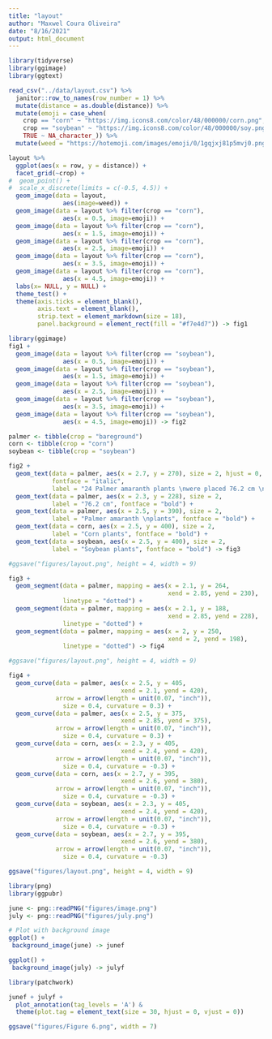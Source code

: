 ```yaml
---
title: "layout"
author: "Maxwel Coura Oliveira"
date: "8/16/2021"
output: html_document
---
```


```r
library(tidyverse)
library(ggimage)
library(ggtext)
```


```r
read_csv("../data/layout.csv") %>% 
  janitor::row_to_names(row_number = 1) %>% 
  mutate(distance = as.double(distance)) %>% 
  mutate(emoji = case_when(
    crop == "corn" ~ "https://img.icons8.com/color/48/000000/corn.png",
    crop == "soybean" ~ "https://img.icons8.com/color/48/000000/soy.png",
    TRUE ~ NA_character_)) %>% 
  mutate(weed = "https://hotemoji.com/images/emoji/0/1gqjxj81p5mvj0.png") -> layout
```



```r
layout %>% 
  ggplot(aes(x = row, y = distance)) +
  facet_grid(~crop) +
#  geom_point() +
#  scale_x_discrete(limits = c(-0.5, 4.5)) +
  geom_image(data = layout,
               aes(image=weed)) +
  geom_image(data = layout %>% filter(crop == "corn"),
               aes(x = 0.5, image=emoji)) +
  geom_image(data = layout %>% filter(crop == "corn"),
               aes(x = 1.5, image=emoji)) +
  geom_image(data = layout %>% filter(crop == "corn"),
               aes(x = 2.5, image=emoji)) +
  geom_image(data = layout %>% filter(crop == "corn"),
               aes(x = 3.5, image=emoji)) +
  geom_image(data = layout %>% filter(crop == "corn"),
               aes(x = 4.5, image=emoji)) +
  labs(x= NULL, y = NULL) +
  theme_test() +
  theme(axis.ticks = element_blank(),
        axis.text = element_blank(),
        strip.text = element_markdown(size = 18),
        panel.background = element_rect(fill = "#f7e4d7")) -> fig1
```

```r
library(ggimage)
fig1 +
  geom_image(data = layout %>% filter(crop == "soybean"),
               aes(x = 0.5, image=emoji)) +
  geom_image(data = layout %>% filter(crop == "soybean"),
               aes(x = 1.5, image=emoji)) +
  geom_image(data = layout %>% filter(crop == "soybean"),
               aes(x = 2.5, image=emoji)) +
  geom_image(data = layout %>% filter(crop == "soybean"),
               aes(x = 3.5, image=emoji)) +
  geom_image(data = layout %>% filter(crop == "soybean"),
               aes(x = 4.5, image=emoji)) -> fig2
```

```r
palmer <- tibble(crop = "bareground")
corn <- tibble(crop = "corn")
soybean <- tibble(crop = "soybean")
```


```r
fig2 +
  geom_text(data = palmer, aes(x = 2.7, y = 270), size = 2, hjust = 0, 
            fontface = "italic",
            label = "24 Palmer amaranth plants \nwere placed 76.2 cm \nat the same distance") +
  geom_text(data = palmer, aes(x = 2.3, y = 228), size = 2,
            label = "76.2 cm", fontface = "bold") +
  geom_text(data = palmer, aes(x = 2.5, y = 390), size = 2,
            label = "Palmer amaranth \nplants", fontface = "bold") +
  geom_text(data = corn, aes(x = 2.5, y = 400), size = 2,
            label = "Corn plants", fontface = "bold") +
  geom_text(data = soybean, aes(x = 2.5, y = 400), size = 2,
            label = "Soybean plants", fontface = "bold") -> fig3

#ggsave("figures/layout.png", height = 4, width = 9)
```


```r
fig3 +
  geom_segment(data = palmer, mapping = aes(x = 2.1, y = 264, 
                                            xend = 2.85, yend = 230),
               linetype = "dotted") +
  geom_segment(data = palmer, mapping = aes(x = 2.1, y = 188, 
                                            xend = 2.85, yend = 228),
               linetype = "dotted") +
  geom_segment(data = palmer, mapping = aes(x = 2, y = 250, 
                                            xend = 2, yend = 198),
               linetype = "dotted") -> fig4

#ggsave("figures/layout.png", height = 4, width = 9)
```

```r
fig4 +
  geom_curve(data = palmer, aes(x = 2.5, y = 405, 
                               xend = 2.1, yend = 420),
             arrow = arrow(length = unit(0.07, "inch")), 
               size = 0.4, curvature = 0.3) +
  geom_curve(data = palmer, aes(x = 2.5, y = 375, 
                               xend = 2.85, yend = 375),
             arrow = arrow(length = unit(0.07, "inch")), 
               size = 0.4, curvature = 0.3) +
  geom_curve(data = corn, aes(x = 2.3, y = 405, 
                               xend = 2.4, yend = 420),
             arrow = arrow(length = unit(0.07, "inch")), 
               size = 0.4, curvature = -0.3) +
  geom_curve(data = corn, aes(x = 2.7, y = 395, 
                               xend = 2.6, yend = 380),
             arrow = arrow(length = unit(0.07, "inch")), 
               size = 0.4, curvature = -0.3) + 
  geom_curve(data = soybean, aes(x = 2.3, y = 405, 
                               xend = 2.4, yend = 420),
             arrow = arrow(length = unit(0.07, "inch")), 
               size = 0.4, curvature = -0.3) +
  geom_curve(data = soybean, aes(x = 2.7, y = 395, 
                               xend = 2.6, yend = 380),
             arrow = arrow(length = unit(0.07, "inch")), 
               size = 0.4, curvature = -0.3) 

ggsave("figures/layout.png", height = 4, width = 9)
```




```r
library(png)
library(ggpubr)
```


```r
june <- png::readPNG("figures/image.png")
july <- png::readPNG("figures/july.png")
```


```r
# Plot with background image
ggplot() +
 background_image(june) -> junef

ggplot() +
 background_image(july) -> julyf
```


```r
library(patchwork)
```

```r
junef + julyf +
  plot_annotation(tag_levels = 'A') & 
  theme(plot.tag = element_text(size = 30, hjust = 0, vjust = 0))

ggsave("figures/Figure 6.png", width = 7)
```

